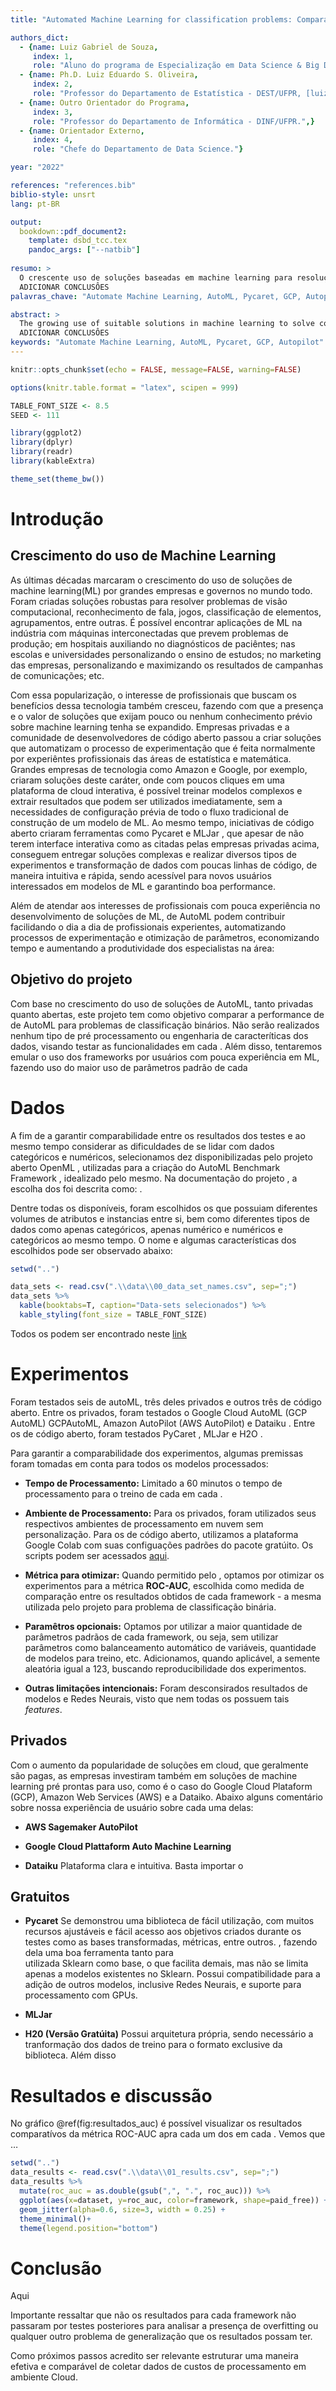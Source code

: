 ```yaml
---
title: "Automated Machine Learning for classification problems: Comparative analysis of private and open-source solutions"

authors_dict:
  - {name: Luiz Gabriel de Souza,
     index: 1,
     role: "Aluno do programa de Especialização em Data Science & Big Data, [luiz.gabriel.souza@hotmail.com](luiz.gabriel.souza@hotmail.com)."}
  - {name: Ph.D. Luiz Eduardo S. Oliveira,
     index: 2,
     role: "Professor do Departamento de Estatística - DEST/UFPR, [luiz.oliveira@ufpr.br](luiz.oliveira@ufpr.br)."}
  - {name: Outro Orientador do Programa,
     index: 3,
     role: "Professor do Departamento de Informática - DINF/UFPR.",}
  - {name: Orientador Externo,
     index: 4,
     role: "Chefe do Departamento de Data Science."}

year: "2022"

references: "references.bib"
biblio-style: unsrt
lang: pt-BR

output:
  bookdown::pdf_document2:
    template: dsbd_tcc.tex
    pandoc_args: ["--natbib"]
    
resumo: >
  O crescente uso de soluções baseadas em machine learning para resolução de problemas complexos em diversas áreas de aplicação, tem demandado soluções de aprendizado de máquina versáteis e de fácil utilização, que não demandem muitas habilidades técnincas para a sua execução. A partir de meados da década passado, começaram a surgir soluções voltadas para esse objetivo, denominadas \textit{Automated Machine Learning} (AutoML), com iniciativas da comunidade de desevolvimento de códigos abertos e de grandes empresas privadas. Com base nessa realidade, diversos projetos tem buscado comparar a performance de \textit{frameworks} de AutoML, testando diferentes bases de dados, arquiteturas e parametrizações aceitas por cada \textit{framework} Este projeto tem como objetivo comparar a performance de seis \textit{frameworks} de AutoML escolhidos, sendo três deles pagos (Google Auto Machine Learning, Amazon Web Services Autopilot e Dataiku) e três de código aberto (Pycaret, MLJar e H20), para modelos de classificação binários, visando entender se há diferenças consideráveis entre a parformance dos \textit{frameworks} pagos e gratuitos de AutoML. O projeto fez uso de 10 bases de dados públicas, que foram processadas com o menor ajuste possíveis de parametrização permitidos por cada framework \textit{frameworks}, buscando emular o uso de usuários com pouca ou nenhuma experiência em machine learning. 
  ADICIONAR CONCLUSÔES
palavras_chave: "Automate Machine Learning, AutoML, Pycaret, GCP, Autopilot"

abstract: >
  The growing use of suitable solutions in machine learning to solve complex problems in several areas, has demanded versatile machine learning solutions, which do not require many technical skills for their execution. From the entire decade, solutions began to emerge from the community of automated objectives, called Machine Learning (AutoML), with open source and large market initiatives. Based on this reality, several projects have sought to compare the performance of AutoML frameworks, testing different databases, architectures and parameterizations accepted by each framework. This project aims to compare the performance of six chosen AutoML frameworks, three of which are paid (Google Auto Machine Learning, Amazon Web Services Autopilot and Dataiku) and three are open source (Pycaret, MLJar and H20), for binary classification models. , understand if there are considerable differences between the performance of the paid and free AutoML frameworks. The project made use of 10 public databases, which were processed with the least possible parameterization allowed by each framework frameworks, seeking to emulate the use of adjustments from users with little or no experience in machine learning.
  ADICIONAR CONCLUSÔES
keywords: "Automate Machine Learning, AutoML, Pycaret, GCP, Autopilot"
---
```


```r
knitr::opts_chunk$set(echo = FALSE, message=FALSE, warning=FALSE)

options(knitr.table.format = "latex", scipen = 999)

TABLE_FONT_SIZE <- 8.5
SEED <- 111

library(ggplot2)
library(dplyr)
library(readr)
library(kableExtra)

theme_set(theme_bw())
```

# Introdução

## Crescimento do uso de Machine Learning

As últimas décadas marcaram o crescimento do uso de soluções de machine learning(ML) por grandes empresas e governos no mundo todo. Foram criadas soluções robustas para resolver problemas de visão computacional, reconhecimento de fala, jogos, classificação de elementos, agrupamentos, entre outras. É possível encontrar aplicações de ML na indústria com máquinas interconectadas que prevem problemas de produção; em hospitais auxiliando no diagnósticos de paciêntes; nas escolas e universidades personalizando o ensino de estudos; no marketing das empresas, personalizando e maximizando os resultados de campanhas de comunicações; etc.

Com essa popularização, o interesse de profissionais que buscam os benefícios dessa tecnologia também cresceu, fazendo com que a presença e o valor de soluções que exijam pouco ou nenhum conhecimento prévio sobre machine learning tenha se expandido. Empresas privadas e a comunidade de desenvolvedores de código aberto passou a criar soluções que automatizam o processo de experimentação que é feita normalmente por experiêntes profissionais das áreas de estatística e matemática. Grandes empresas de tecnologia como Amazon e Google, por exemplo, criaram soluções deste caráter, onde com poucos cliques em uma plataforma de cloud interativa, é possível treinar modelos complexos e extrair resultados que podem ser utilizados imediatamente, sem a necessidades de configuração prévia de todo o fluxo tradicional de construção de um modelo de ML. Ao mesmo tempo, iniciativas de código aberto criaram ferramentas como Pycaret \cite{PyCaret} e MLJar \cite{mljar}, que apesar de não terem interface interativa como as citadas pelas empresas privadas acima, conseguem entregar soluções complexas e realizar diversos tipos de experimentos e transformação de dados com poucas linhas de código, de maneira intuitiva e rápida, sendo acessível para novos usuários interessados em modelos de ML e garantindo boa performance.

Além de atendar aos interesses de profissionais com pouca experiência no desenvolvimento de soluções de ML, \textit{frameworks} de AutoML podem contribuir facilidando o dia a dia de profissionais experientes, automatizando processos de experimentação e otimização de parâmetros, economizando tempo e aumentando a produtividade dos especialistas na área: \textit{"Put simply, AutoML can lead to improved performance while saving substantial amounts of time and money, as machine learning experts are both hard to find and expensive. As a result, commercial interest in AutoML has grown dramatically in recent years, and several major tech companies are now developing their own AutoML systems."} \cite{HutterLars2020}

```{=html}
<!--
## Automated Machine Learning 

É possível resumir o processo de criação de uma solução de machine learning em fluxo como abaixo:

* Selecionar o algoritmo;
* Pre-processamento dos dados;
* Treinamento do modelo;
* Tunar os hiperparametros do modelo;
* Avaliar performance dos resultados;
* Explicar resultados do modelo.

Cada parte do processo é importante para que o resultado final seja confiável e gerem os resultados esperados. No entanto, em cada etapa existe uma ampla gama de experimentos e testes que podem ser realizadas, fazendo necessário a experiência de profissionais super qualificados para tomar decisões e conduzir tais experimento. Por isso, os frameworks de Auto ML se apresentem como alternativa para automatizar tais experimentos. No entanto, não existe uma determinação clara do que eu framework de Auto ML precisa ter para de fato ser considerado um. Alguns framework possuem estrutura para realizar todos os pontos do fluxo apresentado acima, outros não. Para este projeto, buscamos escolher framework que façam, em maior ou menor grau, todos os pontos. 
-->
```
<!-- * Aumento de trabalhos referente ao tema (citar o livro) -->

<!-- * existem frames para redes neurais tbm (citar quais), mas não é o foco deste projeto -->

<!-- * Citar problemas que frames de automl enfreantm (tentam solucionar) : CASH, etc -->

<!-- * engenharia de features, seleção de modelos e optimização de hiper-parâmetros. -->

<!-- Métricas de Performance: AUC , a mesma utilizada pelo AutoML Benchmark-->

## Objetivo do projeto

Com base no crescimento do uso de soluções de AutoML, tanto privadas quanto abertas, este projeto tem como objetivo comparar a performance de \textit{frameworks} de AutoML para problemas de classificação binários. Não serão realizados nenhum tipo de pré processamento ou engenharia de caracteríticas dos dados, visando testar as funcionalidades em cada \textit{framework}. Além disso, tentaremos emular o uso dos frameworks por usuários com pouca experiência em ML, fazendo uso do maior uso de parâmetros padrão de cada \textit{framework}

# Dados

A fim de a garantir comparabilidade entre os resultados dos testes e ao mesmo tempo considerar as dificuldades de se lidar com dados categóricos e numéricos, selecionamos dez \textit{datasets} disponibilizadas pelo projeto aberto OpenML \cite{openml}, utilizadas para a criação do AutoML Benchmark Framework \cite{amlb2019}, idealizado pelo mesmo. Na documentação do projeto \cite{amlb2019}, a escolha dos \textit{datasets} foi descrita como: \textit{"The benchmark aims to consist of datasets that represent real-world data science problems. This means we want to include datasets of all sizes (including big ones), of different problem domains and with various levels of difficulty"}.

Dentre todas os \textit{datasets} disponíveis, foram escolhidos os que possuiam diferentes volumes de atributos e instancias entre si, bem como diferentes tipos de dados como apenas categóricos, apenas numérico e numéricos e categóricos ao mesmo tempo. O nome e algumas características dos \textit{datasets} escolhidos pode ser observado abaixo:

```r
setwd("..")

data_sets <- read.csv(".\\data\\00_data_set_names.csv", sep=";")
data_sets %>%
  kable(booktabs=T, caption="Data-sets selecionados") %>%
  kable_styling(font_size = TABLE_FONT_SIZE)
```

Todos os \textit{datasets} podem ser encontrado neste [link](%22https://www.openml.org/search?type=data&status=active%22)

# Experimentos

Foram testados seis \textit{frameworks} de autoML, três deles privados e outros três de código aberto. Entre os privados, foram testados o Google Cloud AutoML (GCP AutoML) GCPAutoML, Amazon AutoPilot (AWS AutoPilot) \cite{AWSAutopilot} e Dataiku \cite{Dataiku}. Entre os de código aberto, foram testados PyCaret \cite{PyCaret}, MLJar \cite{mljar} e H2O \cite{H2OAutoML20}.

Para garantir a comparabilidade dos experimentos, algumas premissas foram tomadas em conta para todos os modelos processados:

-   **Tempo de Processamento:** Limitado a 60 minutos o tempo de processamento para o treino de cada \textit{datasets} em cada \textit{framework}.

-   **Ambiente de Processamento:** Para os \textit{frameworks} privados, foram utilizados seus respectivos ambientes de processamento em nuvem sem personalização. Para os de código aberto, utilizamos a plataforma Google Colab com suas configuações padrões do pacote gratúito. Os scripts podem ser acessados [aqui](%22https://www.openml.org/search?type=data&status=active%22).

-   **Métrica para otimizar:** Quando permitido pelo \textit{framework}, optamos por otimizar os experimentos para a métrica **ROC-AUC**, escolhida como medida de comparação entre os resultados obtidos de cada framework - a mesma utilizada pelo projeto \cite{amlb2019} para problema de classificação binária.

-   **Paramêtros opcionais:** Optamos por utilizar a maior quantidade de parâmetros padrãos de cada framework, ou seja, sem utilizar parâmetros como balanceamento automático de variáveis, quantidade de modelos para treino, etc. Adicionamos, quando aplicável, a semente aleatória igual a 123, buscando reproducibilidade dos experimentos.

-   **Outras limitações intencionais:** Foram desconsirados resultados de modelos \textit{Ensembles} e Redes Neurais, visto que nem todas os \textit{frameworks}possuem tais *features*.

## \textit{Frameworks} Privados

Com o aumento da popularidade de soluções em cloud, que geralmente são pagas, as empresas investiram também em soluções de machine learning pré prontas para uso, como é o caso do Google Cloud Plataform (GCP), Amazon Web Services (AWS) e a Dataiko. Abaixo alguns comentário sobre nossa experiência de usuário sobre cada uma delas:

-   **AWS Sagemaker AutoPilot**

<!-- Necessidade da criação de um bucket para salvar o dataset e para os resultados do modelo -->

<!-- Funcionalidade se encontra dentro do JupyterLab, com interface gráfica intuitiva e de fácil uso.  -->

<!-- Faz a feature enginnering automáticamente -->

<!-- Basta escolher a coluna alvo -->

<!-- Gera notebooks para cada etapa de processamento: -->

<!-- Pré processamento -->

<!-- Cadidate Definitions Generated -->

<!-- Feature Engineering -->

<!-- Model Tuning -->

<!-- Explanability report -->

<!-- Insight report generated -->

<!-- É possível configurar: -->

-   **Google Cloud Plattaform Auto Machine Learning**

<!-- Explicar como funciona, detalhar a facilidade da ferramenta  -->

-   **Dataiku** Plataforma clara e intuitiva. Basta importar o \textit{dataset}

## \textit{Frameworks} Gratuitos

-   **Pycaret** Se demonstrou uma biblioteca de fácil utilização, com muitos recursos ajustáveis e fácil acesso aos objetivos criados durante os testes como as bases transformadas, métricas, entre outros. , fazendo dela uma boa ferramenta tanto para\
    utilizada Sklearn como base, o que facilita demais, mas não se limita apenas a modelos existentes no Sklearn. Possui compatibilidade para a adição de outros modelos, inclusive Redes Neurais, e suporte para processamento com GPUs.

-   **MLJar**

-   **H20 (Versão Gratúita)** Possui arquitetura própria, sendo necessário a tranformação dos dados de treino para o formato exclusive da biblioteca. Além disso

# Resultados e discussão

No gráfico \@ref(fig:resultados_auc) é possível visualizar os resultados comparatívos da métrica ROC-AUC apra cada um dos \textit{datasets} em cada \textit{frameworks}. Vemos que ...

<!-- fig.cap='ROC-AUC Classificacao Binaria' -->

```r

setwd("..")
data_results <- read.csv(".\\data\\01_results.csv", sep=";")
data_results %>%
  mutate(roc_auc = as.double(gsub(",", ".", roc_auc))) %>%
  ggplot(aes(x=dataset, y=roc_auc, color=framework, shape=paid_free)) + #framework
  geom_jitter(alpha=0.6, size=3, width = 0.25) +
  theme_minimal()+
  theme(legend.position="bottom")
```

# Conclusão

Aqui

Importante ressaltar que não os resultados para cada framework não passaram por testes posteriores para analisar a presença de overfitting ou qualquer outro problema de generalização que os resultados possam ter.

Como próximos passos acredito ser relevante estruturar uma maneira efetiva e comparável de coletar dados de custos de processamento em ambiente Cloud.

